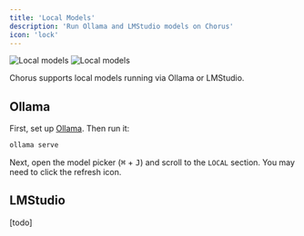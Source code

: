 ```yaml
---
title: 'Local Models'
description: 'Run Ollama and LMStudio models on Chorus'
icon: 'lock'
---
```


<img src="/images/local-light.png" alt="Local models" className='block dark:hidden' />
<img src="/images/local-dark.png" alt="Local models" className="hidden dark:block" />

Chorus supports local models running via Ollama or LMStudio.

## Ollama

First, set up [Ollama](https://ollama.com). Then run it:

```bash Run Ollama
ollama serve
```

Next, open the model picker (<kbd>⌘</kbd> + <kbd>J</kbd>) and scroll to the `LOCAL` section. You may need to click the <Icon icon="arrows-rotate"/> refresh icon.

## LMStudio

[todo]